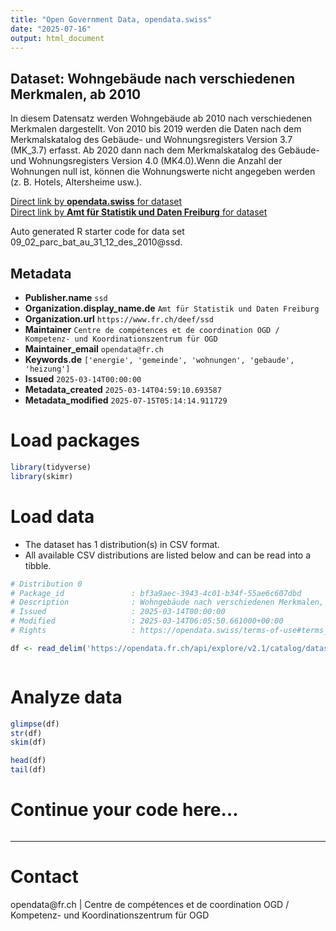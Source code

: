```yaml
---
title: "Open Government Data, opendata.swiss"
date: "2025-07-16"
output: html_document
---
```


## Dataset: Wohngebäude nach verschiedenen Merkmalen, ab 2010

In diesem Datensatz werden Wohngebäude ab 2010 nach verschiedenen Merkmalen dargestellt. Von 2010 bis 2019 werden die Daten nach dem Merkmalskatalog des Gebäude- und Wohnungsregisters Version 3.7 (MK_3.7) erfasst. Ab 2020 dann nach dem Merkmalskatalog des Gebäude- und Wohnungsregisters Version 4.0 (MK4.0).Wenn die Anzahl der Wohnungen null ist, können die Wohnungswerte nicht angegeben werden (z. B. Hotels, Altersheime usw.).

[Direct link by **opendata.swiss** for dataset](https://opendata.swiss/de/dataset/wohngebaude-nach-verschiedenen-merkmalen-ab-2010)<br>
[Direct link by **Amt für Statistik und Daten Freiburg** for dataset](https://opendata.fr.ch/explore/dataset/09_02_parc_bat_au_31_12_des_2010/)

Auto generated R starter code for data set 09_02_parc_bat_au_31_12_des_2010@ssd.

## Metadata

- **Publisher.name** `ssd`
- **Organization.display_name.de** `Amt für Statistik und Daten Freiburg`
- **Organization.url** `https://www.fr.ch/deef/ssd`
- **Maintainer** `Centre de compétences et de coordination OGD / Kompetenz- und Koordinationszentrum für OGD`
- **Maintainer_email** `opendata@fr.ch`
- **Keywords.de** `['energie', 'gemeinde', 'wohnungen', 'gebaude', 'heizung']`
- **Issued** `2025-03-14T00:00:00`
- **Metadata_created** `2025-03-14T04:59:10.693587`
- **Metadata_modified** `2025-07-15T05:14:14.911729`


# Load packages

```r

library(tidyverse)
library(skimr)

```

# Load data

-   The dataset has 1 distribution(s) in CSV format.
-   All available CSV distributions are listed below and can be read into a tibble.

```r

# Distribution 0
# Package_id               : bf3a9aec-3943-4c01-b34f-55ae6c607dbd
# Description              : Wohngebäude nach verschiedenen Merkmalen, ab 2010 (csv)
# Issued                   : 2025-03-14T00:00:00
# Modified                 : 2025-03-14T06:05:50.661000+00:00
# Rights                   : https://opendata.swiss/terms-of-use#terms_by

df <- read_delim('https://opendata.fr.ch/api/explore/v2.1/catalog/datasets/09_02_parc_bat_au_31_12_des_2010/exports/csv?use_labels=true')



```

# Analyze data

```r

glimpse(df)
str(df)
skim(df)

head(df)
tail(df)

```

# Continue your code here...

```r

```

------------------------------------------------------------------------

# Contact

opendata@fr.ch | Centre de compétences et de coordination OGD / Kompetenz- und Koordinationszentrum für OGD
